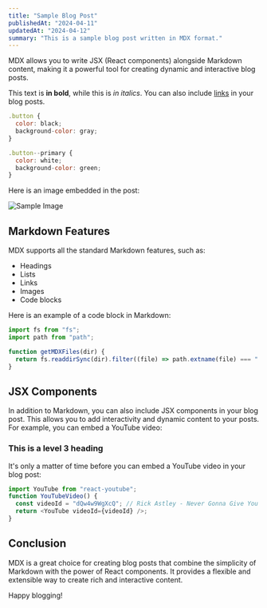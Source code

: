 ```yaml
---
title: "Sample Blog Post"
publishedAt: "2024-04-11"
updatedAt: "2024-04-12"
summary: "This is a sample blog post written in MDX format."
---
```


MDX allows you to write JSX (React components) alongside Markdown content, making it a powerful tool for creating dynamic and interactive blog posts.

This text is **in bold**, while this is _in italics_. You can also include [links](https://example.com) in your blog posts.

```jsx
.button {
  color: black;
  background-color: gray;
}

.button--primary {
  color: white;
  background-color: green;
}
```

Here is an image embedded in the post:

![Sample Image](/images/eetueskelinen-full.jpg)

## Markdown Features

MDX supports all the standard Markdown features, such as:

- Headings
- Lists
- Links
- Images
- Code blocks

Here is an example of a code block in Markdown:

```js
import fs from "fs";
import path from "path";

function getMDXFiles(dir) {
  return fs.readdirSync(dir).filter((file) => path.extname(file) === ".mdx");
}
```

## JSX Components

In addition to Markdown, you can also include JSX components in your blog post. This allows you to add interactivity and dynamic content to your posts. For example, you can embed a YouTube video:

### This is a level 3 heading

It's only a matter of time before you can embed a YouTube video in your blog post:

```js
import YouTube from "react-youtube";
function YouTubeVideo() {
  const videoId = "dQw4w9WgXcQ"; // Rick Astley - Never Gonna Give You Up
  return <YouTube videoId={videoId} />;
}
```

## Conclusion

MDX is a great choice for creating blog posts that combine the simplicity of Markdown with the power of React components. It provides a flexible and extensible way to create rich and interactive content.

Happy blogging!
